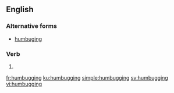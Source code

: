 ==English==

===Alternative forms===
* [[humbuging]] {{qualifier|rare}}

===Verb===
{{head|en|present participle}}

# {{present participle of|humbug|lang=en|nocat=1}}

[[fr:humbugging]]
[[ku:humbugging]]
[[simple:humbugging]]
[[sv:humbugging]]
[[vi:humbugging]]